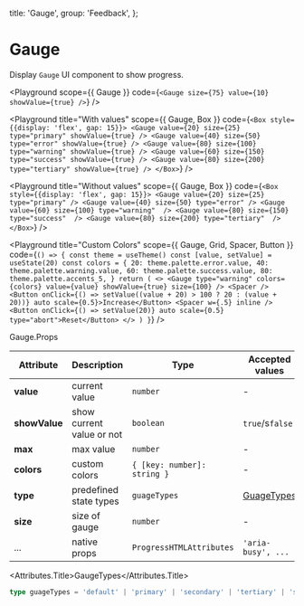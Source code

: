 
  title: 'Gauge',
  group: 'Feedback',
};

# Gauge

Display `Gauge` UI component to show progress.

<Playground
  scope={{ Gauge }}
  code={`
<Gauge size={75} value={10} showValue={true} />
`}
/>

<Playground
  title="With values"
  scope={{ Gauge, Box }}
  code={`
<Box style={{display: 'flex', gap: 15}}>
  <Gauge value={20} size={25} type="primary" showValue={true} />
  <Gauge value={40} size={50} type="error" showValue={true} />
  <Gauge value={80} size={100} type="warning" showValue={true} />
  <Gauge value={60} size={150} type="success" showValue={true} />
  <Gauge value={80} size={200} type="tertiary" showValue={true} />
</Box>
`}
/>

<Playground
  title="Without values"
  scope={{ Gauge, Box }}
  code={`
<Box style={{display: 'flex', gap: 15}}>
  <Gauge value={20} size={25} type="primary" />
  <Gauge value={40} size={50} type="error" />
  <Gauge value={60} size={100} type="warning"  />
  <Gauge value={80} size={150} type="success"  />
  <Gauge value={80} size={200} type="tertiary"  />
</Box>
`}
/>

<Playground
  title="Custom Colors"
  scope={{ Gauge, Grid, Spacer, Button }}
  code={`
() => {
  const theme = useTheme()
  const [value, setValue] = useState(20)
  const colors = {
    20: theme.palette.error.value,
    40: theme.palette.warning.value,
    60: theme.palette.success.value,
    80: theme.palette.accents_5,
  }
  return (
    <>
      <Gauge type="warning" colors={colors} value={value} showValue={true} size={100} />
      <Spacer />
      <Button onClick={() => setValue((value + 20) > 100 ? 20 : (value + 20))} auto scale={0.5}>Increase</Button>
      <Spacer w={.5} inline />
      <Button onClick={() => setValue(20)} auto scale={0.5} type="abort">Reset</Button>
    </>
  )
}
`}
/>

<Attributes edit="/pages/components/gauge.mdx">
<Attributes.Title>Gauge.Props</Attributes.Title>

| Attribute     | Description               | Type                        | Accepted values           | Default   |
| ------------- | ------------------------- | --------------------------- | ------------------------- | --------- |
| **value**     | current value             | `number`                    | -                         | 0         |
| **showValue** | show current value or not | `boolean`                   | `true`/s`false`           | `false`   |
| **max**       | max value                 | `number`                    | -                         | 100       |
| **colors**    | custom colors             | `{ [key: number]: string }` | -                         | -         |
| **type**      | predefined state types    | `guageTypes`                | [GuageTypes](#guagetypes) | `default` |
| **size**      | size of gauge             | `number`                    | -                         | `50`      |
| ...           | native props              | `ProgressHTMLAttributes`    | `'aria-busy', ...`        | -         |

<Attributes.Title>GaugeTypes</Attributes.Title>

```ts
type guageTypes = 'default' | 'primary' | 'secondary' | 'tertiary' | 'success' | 'warning' | 'error';
```

</Attributes>
